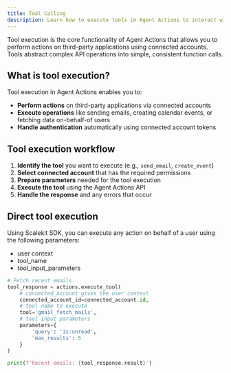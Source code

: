 ```yaml
---
title: Tool Calling
description: Learn how to execute tools in Agent Actions to interact with third-party applications using connected accounts.
---
```



Tool execution is the core functionality of Agent Actions that allows you to perform actions on third-party applications using connected accounts. Tools abstract complex API operations into simple, consistent function calls.

## What is tool execution?

Tool execution in Agent Actions enables you to:

- **Perform actions** on third-party applications via connected accounts
- **Execute operations** like sending emails, creating calendar events, or fetching data on-behalf-of users
- **Handle authentication** automatically using connected account tokens

## Tool execution workflow

1. **Identify the tool** you want to execute (e.g., `send_email`, `create_event`)
2. **Select connected account** that has the required permissions
3. **Prepare parameters** needed for the tool execution
4. **Execute the tool** using the Agent Actions API
5. **Handle the response** and any errors that occur

## Direct tool execution

Using Scalekit SDK, you can execute any action on behalf of a user using the following parameters:

- user context
- tool_name
- tool_input_parameters

```python
# Fetch recent emails
tool_response = actions.execute_tool(
    # connected_account gives the user context
    connected_account_id=connected_account.id,
    # tool name to execute
    tool='gmail_fetch_mails',
    # tool input parameters
    parameters={
        'query': 'is:unread',
        'max_results': 5
    }
)

print(f'Recent emails: {tool_response.result}')
```

